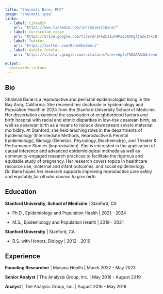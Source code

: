 ```yaml
---
title: "Shalmali Bane, PhD"
image: "shalmali.jpeg"
links:
  - label: Linkedin
    url: "https://www.linkedin.com/in/shalmalibane/"
  - label: Curriculum vitae
    url: "https://drive.google.com/file/d/1PeZCa1uPHPZqJKAPgfjGZnZYkcD7CN_1/view?usp=sharing"
  - label: Twitter
    url: "https://twitter.com/BaneShalmali"
  - label: Google Scholar
    url: "https://scholar.google.com/citations?user=Ap4oT5QAAAAJ&hl=en"
    
output:
  postcards::solana
---
```

 
## Bio

Shalmali Bane is a reproductive and perinatal epidemiologist living in the Bay Area, California. She received her doctorate in Epidemiology and Population Health in 2024 from the Stanford University School of Medicine. Her dissertation examined the association of neighborhood factors and birth hospital with racial and ethnic 
disparities in low-risk cesarean birth, as well as cesarean birth as a means to reduce downstream severe maternal morbidity. At Stanford, she held teaching roles in the departments of Epidemiology (Intermediate Methods, Reproductive & Perintal Epidemiology), Biology (Genetics, Physiology, Biochemistry), and Theater & Performance Studies (Improvisation). She is interested in the application of causal inference and advanced epidemiological methods as well as community-engaged research practices to facilitate the rigorous and equitable study of pregnancy. Her research covers topics in healthcare resource use, maternal and infant outcomes, and social epidemiology. Dr. Bane hopes her research supports improving reproductive care safely and equitably *for all who choose to give birth*.

## Education

**Stanford University, School of Medicine** | Stanford, CA

 - Ph.D., Epidemiology and Population Health | 2021 - 2024

 - M.S., Epidemiology and Population Health | 2019 - 2021

**Stanford University** | Stanford, CA

 - B.S. with Honors, Biology | 2012 - 2016

## Experience

**Founding Researcher** | Malama Health | March 2022 - May 2023

**Senior Analyst** | The Analysis Group, Inc. | May 2018 - August 2019

**Analyst** | The Analysis Group, Inc. | August 2016 - May 2018

